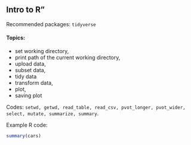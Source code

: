 ## Intro to R"

Recommended packages: `tidyverse`

#### Topics: 

- set working directory, 
- print path of the current working directory, 
- upload data, 
- subset data, 
- tidy data
- transform data, 
- plot, 
- saving plot

Codes: 
`setwd, getwd, read_table, read_csv, pvot_longer, pvot_wider, select, mutate, summarize, summary`. 

Example R code:

```{r}
summary(cars)

```



